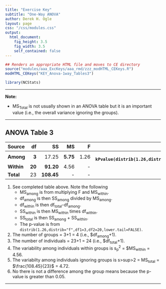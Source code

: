 ```yaml
---
title: "Exercise Key"
subtitle: "One-Way ANOVA"
author: Derek H. Ogle
layout: page
css: "/css/modules.css"
output:
  html_document:
    fig_height: 3.5
    fig_width: 3.5
    self_contained: false
---
```


```r
## Renders an appropriate HTML file and moves to CE directory
source("modules/aaa_ExcKeys/aaa_rmd/zzz_modHTML_CEKeys.R")
modHTML_CEKeys("KEY_Anova-1way_Tables3")
```
```r
library(NCStats)
```

----

<div class="alert alert-warning">
<strong>Note:</strong> 
<ul>
<li>MS<sub>Total</sub> is not usually shown in an ANOVA table but it is an important value (i.e., the overall variance ignoring the groups).</li>
</ul>
</div>

----

## ANOVA Table 3

Source     | df | SS | MS | F  | p-value
:----------|---:|---:|---:|---:|--------:
**Among**  | **3** | 17.25 | **5.75** | 1.26 | **`r kPvalue(distrib(1.26,distrib="f",df1=3,df2=20,lower.tail=FALSE),include.p=FALSE,latex=FALSE,digits=3)`**
**Within** | **20** | **91.20** | 4.56 | - | -
**Total**  | 23 | **108.45** | -    | - | -

1. See completed table above. Note the following
    * MS<sub>among</sub> is from multiplying F and MS<sub>within</sub>.
    * df<sub>among</sub> is then SS<sub>among</sub> divided by MS<sub>among</sub>.
    * df<sub>within</sub> is then df<sub>total</sub>-df<sub>among</sub>.
    * SS<sub>within</sub> is then MS<sub>within</sub> times df<sub>within</sub>.
    * SS<sub>total</sub> is then SS<sub>among</sub> + SS<sub>within</sub>.
    * The p-value is from `distrib(1.26,distrib="f",df1=3,df2=20,lower.tail=FALSE)`.
1. The number of groups = 3+1 = 4 (i.e., $df<sub>among</sub>+1).
1. The number of individuals = 23+1 = 24 (i.e., $df<sub>total</sub>+1).
1. The variability among individuals within groups is s<sub>p</sub><sup>2</sup> = $MS<sub>within</sub> = 4.56.
1. The variabilty among individuals ignoring groups is s>sup>2</sup> = MS<sub>total</sub> = $\frac{108.45}{23}$ = 4.72.
1. No there is not a difference among the group means because the p-value is greater than 0.05.

----

